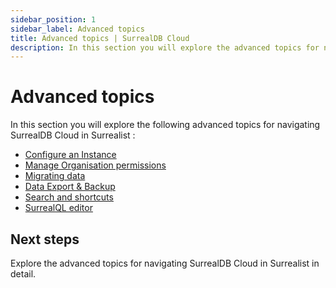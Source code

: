 ```yaml
---
sidebar_position: 1
sidebar_label: Advanced topics
title: Advanced topics | SurrealDB Cloud 
description: In this section you will explore the advanced topics for navigating SurrealDB Cloud in Surrealist.
---
```


# Advanced topics

In this section you will explore the following advanced topics for navigating SurrealDB Cloud in Surrealist :

- [Configure an Instance](/docs/cloud/advanced-topics/configure-an-instance)
- [Manage Organisation permissions](/docs/cloud/advanced-topics/manage-organisation-permissions)
- [Migrating data](/docs/cloud/advanced-topics/migrating-data)
- [Data Export & Backup](/docs/cloud/advanced-topics/data-export-and-backup)
- [Search and shortcuts](/docs/cloud/advanced-topics/search-and-shortcuts)
- [SurrealQL editor](/docs/cloud/advanced-topics/surrealql-editors)


## Next steps 

Explore the advanced topics for navigating SurrealDB Cloud in Surrealist in detail. 
